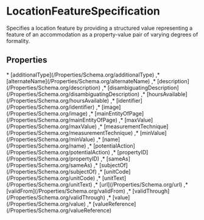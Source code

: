 # LocationFeatureSpecification

Specifies a location feature by providing a structured value representing a feature of an accommodation as a property-value pair of varying degrees of formality.

## Properties

<Grid>
* [additionalType](/Properties/Schema.org/additionalType)
,* [alternateName](/Properties/Schema.org/alternateName)
,* [description](/Properties/Schema.org/description)
,* [disambiguatingDescription](/Properties/Schema.org/disambiguatingDescription)
,* [hoursAvailable](/Properties/Schema.org/hoursAvailable)
,* [identifier](/Properties/Schema.org/identifier)
,* [image](/Properties/Schema.org/image)
,* [mainEntityOfPage](/Properties/Schema.org/mainEntityOfPage)
,* [maxValue](/Properties/Schema.org/maxValue)
,* [measurementTechnique](/Properties/Schema.org/measurementTechnique)
,* [minValue](/Properties/Schema.org/minValue)
,* [name](/Properties/Schema.org/name)
,* [potentialAction](/Properties/Schema.org/potentialAction)
,* [propertyID](/Properties/Schema.org/propertyID)
,* [sameAs](/Properties/Schema.org/sameAs)
,* [subjectOf](/Properties/Schema.org/subjectOf)
,* [unitCode](/Properties/Schema.org/unitCode)
,* [unitText](/Properties/Schema.org/unitText)
,* [url](/Properties/Schema.org/url)
,* [validFrom](/Properties/Schema.org/validFrom)
,* [validThrough](/Properties/Schema.org/validThrough)
,* [value](/Properties/Schema.org/value)
,* [valueReference](/Properties/Schema.org/valueReference)

</Grid>


